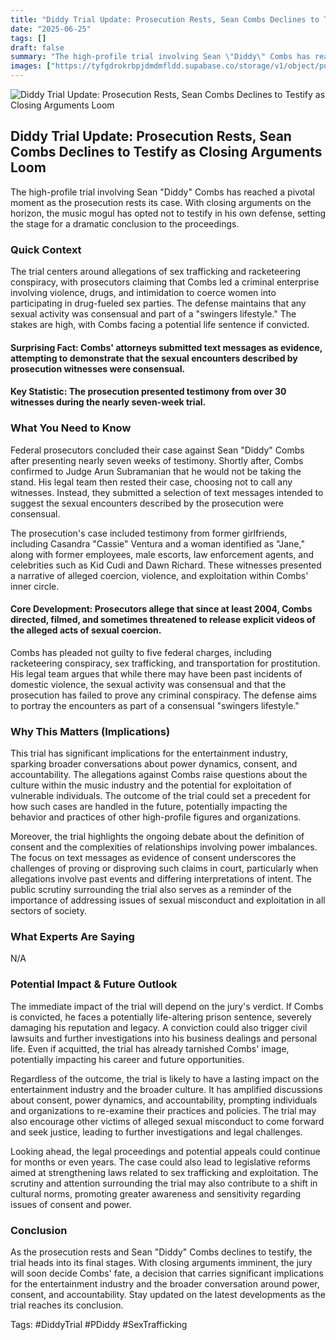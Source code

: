 ```yaml
---
title: "Diddy Trial Update: Prosecution Rests, Sean Combs Declines to Testify as Closing Arguments Loom"
date: "2025-06-25"
tags: []
draft: false
summary: "The high-profile trial involving Sean \"Diddy\" Combs has reached a pivotal moment as the prosecution rests its case. With closing arguments on the horizon, the music mogul has opted not to testify in his own defense, setting the stage for a dramatic conclusion to the proceedings."
images: ["https://tyfgdrokrbpjdmdmfldd.supabase.co/storage/v1/object/public/image/2025-06-25-12-03-30-847-04-00.jpg"]
---
```




![Diddy Trial Update: Prosecution Rests, Sean Combs Declines to Testify as Closing Arguments Loom](https://tyfgdrokrbpjdmdmfldd.supabase.co/storage/v1/object/public/image/2025-06-25-12-03-30-847-04-00.jpg)

## Diddy Trial Update: Prosecution Rests, Sean Combs Declines to Testify as Closing Arguments Loom

The high-profile trial involving Sean "Diddy" Combs has reached a pivotal moment as the prosecution rests its case. With closing arguments on the horizon, the music mogul has opted not to testify in his own defense, setting the stage for a dramatic conclusion to the proceedings.

### Quick Context

The trial centers around allegations of sex trafficking and racketeering conspiracy, with prosecutors claiming that Combs led a criminal enterprise involving violence, drugs, and intimidation to coerce women into participating in drug-fueled sex parties. The defense maintains that any sexual activity was consensual and part of a "swingers lifestyle." The stakes are high, with Combs facing a potential life sentence if convicted.

#### Surprising Fact: Combs' attorneys submitted text messages as evidence, attempting to demonstrate that the sexual encounters described by prosecution witnesses were consensual.

#### Key Statistic: The prosecution presented testimony from over 30 witnesses during the nearly seven-week trial.

### What You Need to Know

Federal prosecutors concluded their case against Sean "Diddy" Combs after presenting nearly seven weeks of testimony. Shortly after, Combs confirmed to Judge Arun Subramanian that he would not be taking the stand. His legal team then rested their case, choosing not to call any witnesses. Instead, they submitted a selection of text messages intended to suggest the sexual encounters described by the prosecution were consensual.

The prosecution's case included testimony from former girlfriends, including Casandra "Cassie" Ventura and a woman identified as "Jane," along with former employees, male escorts, law enforcement agents, and celebrities such as Kid Cudi and Dawn Richard. These witnesses presented a narrative of alleged coercion, violence, and exploitation within Combs' inner circle.

#### Core Development: Prosecutors allege that since at least 2004, Combs directed, filmed, and sometimes threatened to release explicit videos of the alleged acts of sexual coercion.

Combs has pleaded not guilty to five federal charges, including racketeering conspiracy, sex trafficking, and transportation for prostitution. His legal team argues that while there may have been past incidents of domestic violence, the sexual activity was consensual and that the prosecution has failed to prove any criminal conspiracy. The defense aims to portray the encounters as part of a consensual "swingers lifestyle."

### Why This Matters (Implications)

This trial has significant implications for the entertainment industry, sparking broader conversations about power dynamics, consent, and accountability. The allegations against Combs raise questions about the culture within the music industry and the potential for exploitation of vulnerable individuals. The outcome of the trial could set a precedent for how such cases are handled in the future, potentially impacting the behavior and practices of other high-profile figures and organizations.

Moreover, the trial highlights the ongoing debate about the definition of consent and the complexities of relationships involving power imbalances. The focus on text messages as evidence of consent underscores the challenges of proving or disproving such claims in court, particularly when allegations involve past events and differing interpretations of intent. The public scrutiny surrounding the trial also serves as a reminder of the importance of addressing issues of sexual misconduct and exploitation in all sectors of society.

### What Experts Are Saying

N/A

### Potential Impact & Future Outlook

The immediate impact of the trial will depend on the jury's verdict. If Combs is convicted, he faces a potentially life-altering prison sentence, severely damaging his reputation and legacy. A conviction could also trigger civil lawsuits and further investigations into his business dealings and personal life. Even if acquitted, the trial has already tarnished Combs' image, potentially impacting his career and future opportunities.

Regardless of the outcome, the trial is likely to have a lasting impact on the entertainment industry and the broader culture. It has amplified discussions about consent, power dynamics, and accountability, prompting individuals and organizations to re-examine their practices and policies. The trial may also encourage other victims of alleged sexual misconduct to come forward and seek justice, leading to further investigations and legal challenges.

Looking ahead, the legal proceedings and potential appeals could continue for months or even years. The case could also lead to legislative reforms aimed at strengthening laws related to sex trafficking and exploitation. The scrutiny and attention surrounding the trial may also contribute to a shift in cultural norms, promoting greater awareness and sensitivity regarding issues of consent and power.

### Conclusion

As the prosecution rests and Sean "Diddy" Combs declines to testify, the trial heads into its final stages. With closing arguments imminent, the jury will soon decide Combs' fate, a decision that carries significant implications for the entertainment industry and the broader conversation around power, consent, and accountability. Stay updated on the latest developments as the trial reaches its conclusion.

Tags: #DiddyTrial #PDiddy #SexTrafficking

